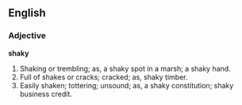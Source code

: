 ==English==

===Adjective===

'''shaky'''

#Shaking or trembling; as, a shaky spot in a marsh; a shaky hand.
#Full of shakes or cracks; cracked; as, shaky timber.
#Easily shaken; tottering; unsound; as, a shaky constitution; shaky business credit.